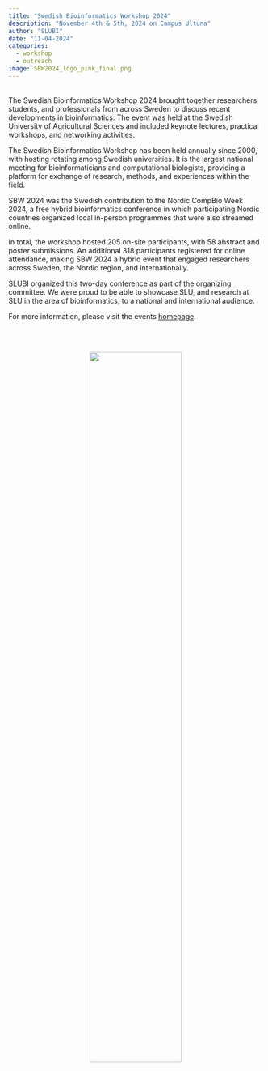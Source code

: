 ```yaml
---
title: "Swedish Bioinformatics Workshop 2024"
description: "November 4th & 5th, 2024 on Campus Ultuna"
author: "SLUBI"
date: "11-04-2024"
categories:
  - workshop
  - outreach
image: SBW2024_logo_pink_final.png
---
```


<br>
The Swedish Bioinformatics Workshop 2024 brought together researchers, students, and professionals from across Sweden to discuss recent developments in bioinformatics. The event was held at the Swedish University of Agricultural Sciences and included keynote lectures, practical workshops, and networking activities.

The Swedish Bioinformatics Workshop has been held annually since 2000, with hosting rotating among Swedish universities. It is the largest national meeting for bioinformaticians and computational biologists, providing a platform for exchange of research, methods, and experiences within the field.

SBW 2024 was the Swedish contribution to the Nordic CompBio Week 2024, a free hybrid bioinformatics conference in which participating Nordic countries organized local in-person programmes that were also streamed online.

In total, the workshop hosted 205 on-site participants, with 58 abstract and poster submissions. An additional 318 participants registered for online attendance, making SBW 2024 a hybrid event that engaged researchers across Sweden, the Nordic region, and internationally.

SLUBI organized this two-day conference as part of the organizing committee. We were proud to be able to showcase SLU, and research at SLU in the area of bioinformatics, to a national and international audience.

For more information, please visit the events [homepage](www.sbw2024.org).

<br><br>
<center>
![](SBW2024_flyer.png){.class width=60%}
